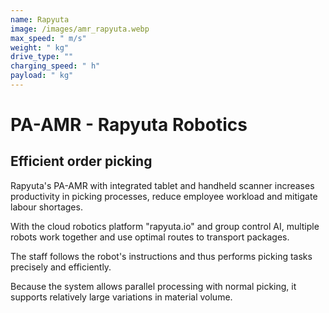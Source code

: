 ```yaml
---
name: Rapyuta
image: /images/amr_rapyuta.webp
max_speed: " m/s"
weight: " kg"
drive_type: ""
charging_speed: " h"
payload: " kg"
---
```

# PA-AMR - Rapyuta Robotics

## Efficient order picking

Rapyuta's PA-AMR with integrated tablet and handheld scanner increases productivity in picking processes, reduce employee workload and mitigate labour shortages.

With the cloud robotics platform "rapyuta.io" and group control AI, multiple robots work together and use optimal routes to transport packages.

The staff follows the robot's instructions and thus performs picking tasks precisely and efficiently.

Because the system allows parallel processing with normal picking, it supports relatively large variations in material volume.